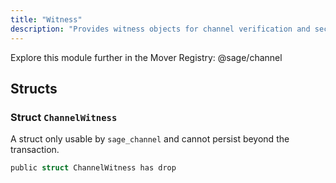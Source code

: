 ```yaml
---
title: "Witness"
description: "Provides witness objects for channel verification and secure operation. @sage/channel > witness"
---
```


<Tip>
  Explore this module further in the Mover Registry: @sage/channel
</Tip>

## Structs

### Struct `ChannelWitness`

A struct only usable by `sage_channel` and cannot persist beyond the transaction.

```rust
public struct ChannelWitness has drop
```

<Expandable title="Fields">
  
</Expandable>